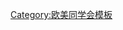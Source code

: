 {{Navbox
| name   = 欧美同学会第一届理事会
| title  = [[欧美同学会]]第一届理事会
| above  = 1986年12月－1991年4月
| bodyclass = hlist
| group1 = 名誉会长
| list1  = 
* [[严济慈]]
* [[孫越崎]]
* [[何长工|{{Box|何长工}}]]
* [[陈岱孙]]
* [[陈翰笙]]
* [[周培源]]
* [[费孝通]]
* [[钱端升|{{Box|钱端升}}]]
* [[雷洁琼]]
| group2 = 名誉副会长
| list2  = 
* [[马海德|{{Box|马海德}}]]
* [[王淦昌]]
* [[卢嘉锡]]
* [[李文宜]]
* [[李铁铮|{{Box|李铁铮}}]]
* [[宋健|宋　健]]
* [[陈友松]]
* [[严东生]]
* [[吴作人]]
* [[汪德昭]]
* [[张维 (力学家)|张　维]]
* [[赵访熊]]
* [[钟惠澜|{{Box|钟惠澜}}]]
* [[施嘉炀]]
* [[钱伟长]]
* [[柴泽民]]
* [[唐明照]]
* [[凌其翰]]
* [[章文晋|{{Box|章文晋}}]]
* [[冰心|谢冰心]]
* [[傅学文]]
* [[程思远]]
| group3 = 会长
| list3  = [[茅以升]]
| group4 = 常务副会长
| list4  = 
* [[赵君迈|{{Box|赵君迈}}]]
* [[伍修权]]
* [[杨放之]]
* [[唐振绪]]
* [[毛鹤年|{{Box|毛鹤年}}]]
* [[鲜恒|鲜　恒]]
* [[张素我]]（增选）
* [[沈元 (空气动力学家)|沈　元]]（增选）
* [[胡其安]]（增选）
* [[马纪龙]]（增选）
* [[胡立生]]（增选）
| group5 = 副会长
| list5  = 
* [[王洲|王　洲]]
* [[方旭贤]]
* [[毛鹤年|{{Box|毛鹤年}}]]
* [[伍修权]]
* [[沈元 (空气动力学家)|沈　元]]
* [[吴仲华]]
* [[陈宗基]]
* [[金永祚]]
* [[杨放之]]
* [[张素我]]
* [[张淑义]]
* [[林盛中]]
* [[罗琬华]]
* [[胡有萼]]
* [[赵君迈|{{Box|赵君迈}}]]
* [[唐振绪]]
* [[彭培根]]
* [[鲜恒|鲜　恒]]
* [[熊向晖]]
* [[梅祖彦]]（增选）
* [[张钦楠]]（增选）
* [[马纪龙]]（增选）
* [[胡立生]]（增选）
* [[胡文仲]]（增选）
| group6 = 顾问
| list6  = 
* [[邓季惺]]
* [[吴凡吾]]
* [[宋多经]]
| below  = 标注：{{Box|任内逝世}}
}}<noinclude>
{{collapsible option}}
[[Category:欧美同学会模板]]
</noinclude>